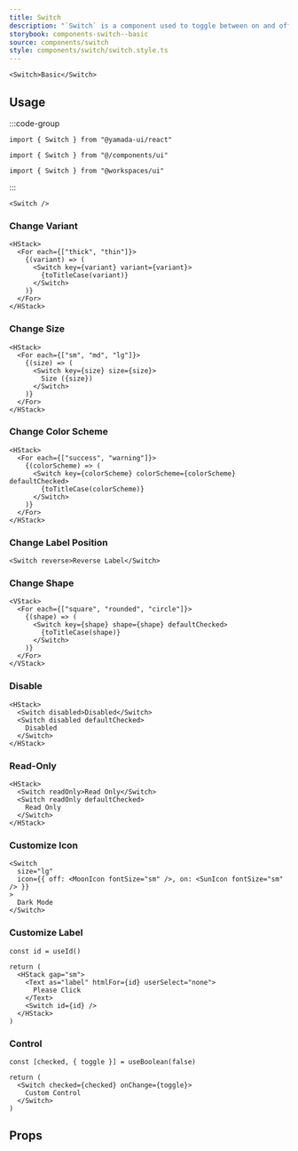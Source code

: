 ```yaml
---
title: Switch
description: "`Switch` is a component used to toggle between on and off states."
storybook: components-switch--basic
source: components/switch
style: components/switch/switch.style.ts
---
```


```tsx preview
<Switch>Basic</Switch>
```

## Usage

:::code-group

```tsx [package]
import { Switch } from "@yamada-ui/react"
```

```tsx [alias]
import { Switch } from "@/components/ui"
```

```tsx [monorepo]
import { Switch } from "@workspaces/ui"
```

:::

```tsx
<Switch />
```

### Change Variant

```tsx preview
<HStack>
  <For each={["thick", "thin"]}>
    {(variant) => (
      <Switch key={variant} variant={variant}>
        {toTitleCase(variant)}
      </Switch>
    )}
  </For>
</HStack>
```

### Change Size

```tsx preview
<HStack>
  <For each={["sm", "md", "lg"]}>
    {(size) => (
      <Switch key={size} size={size}>
        Size ({size})
      </Switch>
    )}
  </For>
</HStack>
```

### Change Color Scheme

```tsx preview
<HStack>
  <For each={["success", "warning"]}>
    {(colorScheme) => (
      <Switch key={colorScheme} colorScheme={colorScheme} defaultChecked>
        {toTitleCase(colorScheme)}
      </Switch>
    )}
  </For>
</HStack>
```

### Change Label Position

```tsx preview
<Switch reverse>Reverse Label</Switch>
```

### Change Shape

```tsx preview
<VStack>
  <For each={["square", "rounded", "circle"]}>
    {(shape) => (
      <Switch key={shape} shape={shape} defaultChecked>
        {toTitleCase(shape)}
      </Switch>
    )}
  </For>
</VStack>
```

### Disable

```tsx preview
<HStack>
  <Switch disabled>Disabled</Switch>
  <Switch disabled defaultChecked>
    Disabled
  </Switch>
</HStack>
```

### Read-Only

```tsx preview
<HStack>
  <Switch readOnly>Read Only</Switch>
  <Switch readOnly defaultChecked>
    Read Only
  </Switch>
</HStack>
```

### Customize Icon

```tsx preview
<Switch
  size="lg"
  icon={{ off: <MoonIcon fontSize="sm" />, on: <SunIcon fontSize="sm" /> }}
>
  Dark Mode
</Switch>
```

### Customize Label

```tsx preview functional
const id = useId()

return (
  <HStack gap="sm">
    <Text as="label" htmlFor={id} userSelect="none">
      Please Click
    </Text>
    <Switch id={id} />
  </HStack>
)
```

### Control

```tsx preview functional client
const [checked, { toggle }] = useBoolean(false)

return (
  <Switch checked={checked} onChange={toggle}>
    Custom Control
  </Switch>
)
```

## Props

<PropsTable name="switch" />
